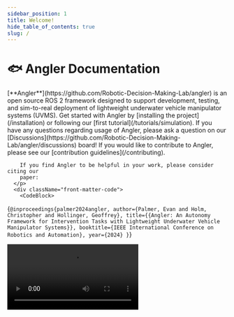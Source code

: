 ```yaml
---
sidebar_position: 1
title: Welcome!
hide_table_of_contents: true
slug: /
---
```



# 🐟 Angler Documentation

<div className="sub-heading">
  <div className="front-matter">
    <div className="front-matter-content">
      <p>
        [**Angler**](https://github.com/Robotic-Decision-Making-Lab/angler) is
        an open source ROS 2 framework designed to support development, testing,
        and sim-to-real deployment of lightweight underwater vehicle manipulator
        systems (UVMS). Get started with Angler by [installing the project](/installation)
        or following our [first tutorial](/tutorials/simulation). If you have any
        questions regarding usage of Angler, please ask a question on our [Discussions](https://github.com/Robotic-Decision-Making-Lab/angler/discussions)
        board! If you would like to contribute to Angler, please see our
        [contribution guidelines](/contributing).

        If you find Angler to be helpful in your work, please consider citing our
        paper:
      </p>
      <div className="front-matter-code">
        <CodeBlock>

{`@inproceedings{palmer2024angler,
  author={Palmer, Evan and Holm, Christopher and Hollinger, Geoffrey},
  title={{Angler: An Autonomy Framework for Intervention Tasks with Lightweight Underwater Vehicle Manipulator Systems}},
  booktitle={IEEE International Conference on Robotics and Automation},
  year={2024}
}`}

</CodeBlock>
</div>
</div>
<video controls
      src="https://research.engr.oregonstate.edu/rdml/sites/research.engr.oregonstate.edu.rdml/files/icra24_3342_vi_fi.mp4"
      allow="accelerometer; encrypted-media; gyroscope; picture-in-picture"
      allowFullScreen
    />

  </div>
</div>
